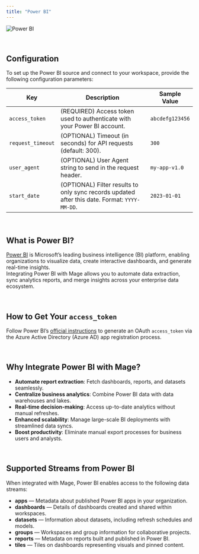 ```yaml
---
title: "Power BI"
---
```


![Power BI](https://icon-library.com/images/power-bi-icon/power-bi-icon-21.jpg)

<br/>

## Configuration

To set up the Power BI source and connect to your workspace, provide the following configuration parameters:

| Key             | Description                                                              | Sample Value        |
| --------------- | ------------------------------------------------------------------------ | ------------------- |
| `access_token`  | (REQUIRED) Access token used to authenticate with your Power BI account.  | `abcdefg123456`      |
| `request_timeout` | (OPTIONAL) Timeout (in seconds) for API requests (default: 300).         | `300`                |
| `user_agent`    | (OPTIONAL) User Agent string to send in the request header.                | `my-app-v1.0`        |
| `start_date`    | (OPTIONAL) Filter results to only sync records updated after this date. Format: `YYYY-MM-DD`. | `2023-01-01`  |

<br/>

## What is Power BI?

[Power BI](https://powerbi.microsoft.com/) is Microsoft’s leading business intelligence (BI) platform, enabling organizations to visualize data, create interactive dashboards, and generate real-time insights.  
Integrating Power BI with Mage allows you to automate data extraction, sync analytics reports, and merge insights across your enterprise data ecosystem.

<br/>

## How to Get Your `access_token`

Follow Power BI’s [official instructions](https://community.fabric.microsoft.com/t5/Developer/REST-API-Get-Access-Token/m-p/1895937/) to generate an OAuth `access_token` via the Azure Active Directory (Azure AD) app registration process.

<br/>

## Why Integrate Power BI with Mage?

- **Automate report extraction**: Fetch dashboards, reports, and datasets seamlessly.
- **Centralize business analytics**: Combine Power BI data with data warehouses and lakes.
- **Real-time decision-making**: Access up-to-date analytics without manual refreshes.
- **Enhanced scalability**: Manage large-scale BI deployments with streamlined data syncs.
- **Boost productivity**: Eliminate manual export processes for business users and analysts.

<br/>

## Supported Streams from Power BI

When integrated with Mage, Power BI enables access to the following data streams:

- **apps** — Metadata about published Power BI apps in your organization.
- **dashboards** — Details of dashboards created and shared within workspaces.
- **datasets** — Information about datasets, including refresh schedules and models.
- **groups** — Workspaces and group information for collaborative projects.
- **reports** — Metadata on reports built and published in Power BI.
- **tiles** — Tiles on dashboards representing visuals and pinned content.

<br/>
